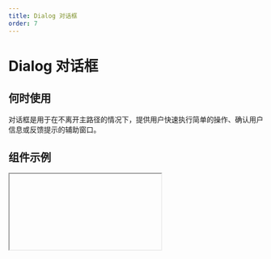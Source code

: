 ```yaml
---
title: Dialog 对话框
order: 7
---
```


# Dialog 对话框

## 何时使用

对话框是用于在不离开主路径的情况下，提供用户快速执行简单的操作、确认用户信息或反馈提示的辅助窗口。

## 组件示例


<Iframe url="https://www.aliwork.com/developer/dialog-v2?isRenderNav=false" />
## 组件属性


<AttrTable
  dataSource={[
    {
      code: "title",
      type: "string",
      default: `'Dialog标题'`,
      desc: "对话框标题",
    },
    {
      code: "width",
      type: "number",
      default: "-",
      desc: "对话框宽度",
    },
    {
      code: "height",
      type: "number",
      default: "-",
      desc: "对话框高度",
    },
    {
      code: "visible",
      type: "boolean",
      default: "false",
      desc: "对话框是否显示",
    },
    {
      code: "hasMask",
      type: "boolean",
      default: "true",
      desc: "遮罩是否显示",
    },
    {
      code: "closeable",
      type: `'esc' | 'mask'`,
      default: `'esc'`,
      desc: "关闭对话框方式，esc：点击 ESC 按键关闭、mask：点击遮罩关闭",
    },
    {
      code: "footer",
      type: "boolean",
      default: "true",
      desc: "底部按钮是否显示",
    },
    {
      code: "footerAlign",
      type: `'left' | 'center' | 'right'`,
      default: `'right'`,
      desc: "对话框确定按钮和取消按钮对齐方式",
    },
    {
      code: "footerActions",
      type: `'cancel,ok' | 'cancel,ok' | 'ok' | 'cancel'`,
      default: `'cancel,ok'`,
      desc: "对话框底部默认按钮排列方式，cancel代表取消按钮，ok代表确定按钮",
    },
    {
      code: "onOk",
      type: "() => void",
      default: "-",
      desc: "点击确定按钮时事件",
    },
    {
      code: "onCancel",
      type: "() => void",
      default: "-",
      desc: "点击取消按钮时事件",
    },
    {
      code: "onClose",
      type: "() => void",
      default: "-",
      desc: "对话框关闭时事件",
    },
    {
      code: "afterClose",
      type: "() => void",
      default: "-",
      desc: "对话框关闭后事件",
    },
    {
      code: "afterOpen",
      type: "() => void",
      default: "-",
      desc: "对话框打开后事件",
    },
    {
      code: "onOpen",
      type: "() => void",
      default: "-",
      desc: "对话框打开时事件",
    },
    {
      code: "autoFocus",
      type: "boolean",
      default: "true",
      desc: "自动聚焦，Dialog打开时是否自动聚焦到内部的表单项",
    },
    {
      code: "confirmStyle",
      type: `'primary' | 'warning' | 'ghostLight' | 'ghostDark'`,
      default: `'primary'`,
      desc: "确定按钮类型，参考 **Button** 组件的[文档](/docs/components/basic/button#组件属性)",
    },
    {
      code: "cancelText",
      type: "string",
      default: `'取消'`,
      desc: "取消按钮文案",
    },
    {
      code: "confirmText",
      type: "string",
      default: `'确定'`,
      desc: "确定按钮内文案",
    },
    {
      code: "confirmState",
      type: `'NORMAL' | 'DISABLED' | 'LOADING'`,
      default: `'NORMAL'`,
      desc: "确定按钮的确认状态",
    },
  ]}
/>
